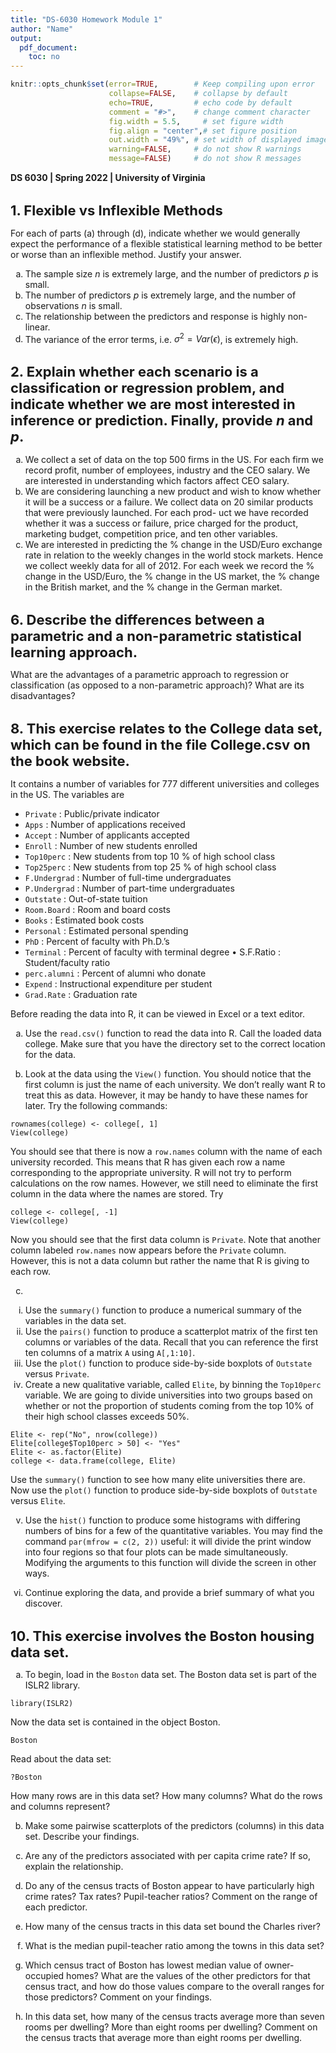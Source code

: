 ```yaml
---
title: "DS-6030 Homework Module 1"
author: "Name"
output:
  pdf_document:
    toc: no
---
```


<!--- Below are global settings for knitr. You can override any of them by adding the changes to individual chunks --->


```r
knitr::opts_chunk$set(error=TRUE,        # Keep compiling upon error
                      collapse=FALSE,    # collapse by default
                      echo=TRUE,         # echo code by default
                      comment = "#>",    # change comment character
                      fig.width = 5.5,     # set figure width
                      fig.align = "center",# set figure position
                      out.width = "49%", # set width of displayed images
                      warning=FALSE,     # do not show R warnings
                      message=FALSE)     # do not show R messages
```

<!--- Change font size for headers --->
<style>
h1.title { font-size: 28px; }
h1 { font-size: 22px; }
h2 { font-size: 18px; }
h3 { font-size: 14px; }
</style>

**DS 6030 | Spring 2022 | University of Virginia **

# 1. Flexible vs Inflexible Methods
For each of parts (a) through (d), indicate whether we would generally expect the performance of a flexible statistical learning method to be better or worse than an inflexible method. Justify your answer.

(a) The sample size $n$ is extremely large, and the number of predictors $p$ is small.
(b) The number of predictors $p$ is extremely large, and the number of observations $n$ is small.
(c) The relationship between the predictors and response is highly non-linear.
(d) The variance of the error terms, i.e. $\sigma^2 = Var(\epsilon)$, is extremely high.

# 2. Explain whether each scenario is a classification or regression problem, and indicate whether we are most interested in inference or prediction. Finally, provide $n$ and $p$.

(a) We collect a set of data on the top 500 firms in the US. For each firm we record profit, number of employees, industry and the CEO salary. We are interested in understanding which factors affect CEO salary.
(b) We are considering launching a new product and wish to know whether it will be a success or a failure. We collect data on 20 similar products that were previously launched. For each prod- uct we have recorded whether it was a success or failure, price charged for the product, marketing budget, competition price, and ten other variables.
(c) We are interested in predicting the % change in the USD/Euro exchange rate in relation to the weekly changes in the world stock markets. Hence we collect weekly data for all of 2012. For each week we record the % change in the USD/Euro, the % change in the US market, the % change in the British market, and the % change in the German market.

# 6. Describe the differences between a parametric and a non-parametric statistical learning approach. 

What are the advantages of a parametric approach to regression or classification (as opposed to a non-parametric approach)? What are its disadvantages?

# 8. This exercise relates to the College data set, which can be found in the file College.csv on the book website.

It contains a number of variables for 777 different universities and colleges in the US. The variables are

- `Private` : Public/private indicator
- `Apps` : Number of applications received
- `Accept` : Number of applicants accepted
- `Enroll` : Number of new students enrolled
- `Top10perc` : New students from top 10 % of high school class 
- `Top25perc` : New students from top 25 % of high school class 
- `F.Undergrad` : Number of full-time undergraduates
- `P.Undergrad` : Number of part-time undergraduates
- `Outstate` : Out-of-state tuition
- `Room.Board` : Room and board costs
- `Books` : Estimated book costs
- `Personal` : Estimated personal spending
- `PhD` : Percent of faculty with Ph.D.’s
- `Terminal` : Percent of faculty with terminal degree • S.F.Ratio : Student/faculty ratio
- `perc.alumni` : Percent of alumni who donate
- `Expend` : Instructional expenditure per student
- `Grad.Rate` : Graduation rate

Before reading the data into R, it can be viewed in Excel or a text editor.

(a) Use the `read.csv()` function to read the data into R. Call the loaded data college. Make sure that you have the directory set to the correct location for the data.

(b) Look at the data using the `View()` function. You should notice that the first column is just the name of each university. We don’t really want R to treat this as data. However, it may be handy to have these names for later. Try the following commands:
```
rownames(college) <- college[, 1]
View(college)
```
  You should see that there is now a `row.names` column with the name of each university recorded. This means that R has given each row a name corresponding to the appropriate university. R will not try to perform calculations on the row names. However, we still need to eliminate the first column in the data where the names are stored. Try
```
college <- college[, -1]
View(college)
```
  Now you should see that the first data column is `Private`. Note that another column labeled `row.names` now appears before the `Private` column. However, this is not a data column but rather the name that R is giving to each row.
  
(c) 
  i. Use the `summary()` function to produce a numerical summary of the variables in the data set.
  ii. Use the `pairs()` function to produce a scatterplot matrix of the first ten columns or variables of the data. Recall that you can reference the first ten columns of a matrix `A` using `A[,1:10]`.
  iii. Use the `plot()` function to produce side-by-side boxplots of `Outstate` versus `Private`.
  iv. Create a new qualitative variable, called `Elite`, by binning the `Top10perc` variable. We are going to divide universities into two groups based on whether or not the proportion of students coming from the top 10% of their high school classes exceeds 50%.
```
Elite <- rep("No", nrow(college))
Elite[college$Top10perc > 50] <- "Yes"
Elite <- as.factor(Elite)
college <- data.frame(college, Elite)
```
Use the `summary()` function to see how many elite universities there are. Now use the `plot()` function to produce side-by-side boxplots of `Outstate` versus `Elite`. 


  v. Use the `hist()` function to produce some histograms with differing numbers of bins for a few of the quantitative variables. You may find the command `par(mfrow = c(2, 2))` useful: it will divide the print window into four regions so that four plots can be made simultaneously. Modifying the arguments to this function will divide the screen in other ways.
  vi. Continue exploring the data, and provide a brief summary of what you discover.



# 10. This exercise involves the Boston housing data set.

(a) To begin, load in the `Boston` data set. The Boston data set is
part of the ISLR2 library. 
```
library(ISLR2)
```
Now the data set is contained in the object Boston.
```
Boston
```
Read about the data set:
```
?Boston
```
How many rows are in this data set? How many columns? What do the rows and columns represent?

(b) Make some pairwise scatterplots of the predictors (columns) in this data set. Describe your findings.

(c) Are any of the predictors associated with per capita crime rate? If so, explain the relationship.

(d) Do any of the census tracts of Boston appear to have particularly high crime rates? Tax rates? Pupil-teacher ratios? Comment on the range of each predictor.

(e) How many of the census tracts in this data set bound the Charles river?

(f) What is the median pupil-teacher ratio among the towns in this data set?

(g) Which census tract of Boston has lowest median value of owner-occupied homes? What are the values of the other predictors for that census tract, and how do those values compare to the overall ranges for those predictors? Comment on your findings.

(h) In this data set, how many of the census tracts average more than seven rooms per dwelling? More than eight rooms per dwelling? Comment on the census tracts that average more than eight rooms per dwelling.
